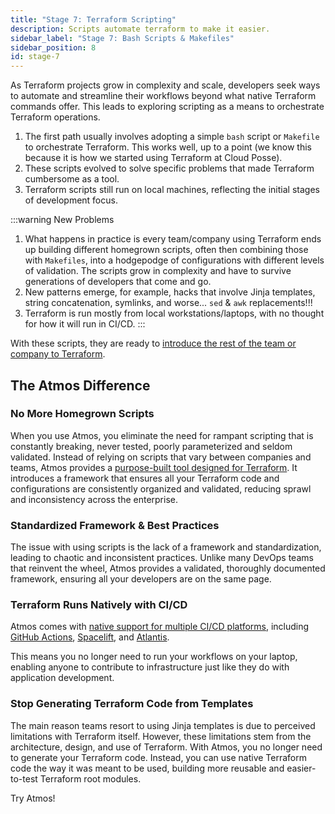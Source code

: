 ```yaml
---
title: "Stage 7: Terraform Scripting"
description: Scripts automate terraform to make it easier.
sidebar_label: "Stage 7: Bash Scripts & Makefiles"
sidebar_position: 8
id: stage-7
---
```


As Terraform projects grow in complexity and scale, developers seek ways to automate and streamline their workflows beyond what native Terraform commands offer. This leads to exploring scripting as a means to orchestrate Terraform operations.

1. The first path usually involves adopting a simple `bash` script or `Makefile` to orchestrate Terraform. This works well, up to a point (we know this because it is how we started using Terraform at Cloud Posse).
2. These scripts evolved to solve specific problems that made Terraform cumbersome as a tool.
3. Terraform scripts still run on local machines, reflecting the initial stages of development focus.

:::warning New Problems
1. What happens in practice is every team/company using Terraform ends up building different homegrown scripts, 
   often then combining those with `Makefiles`, into a hodgepodge of configurations with different levels of validation. 
   The scripts grow in complexity and have to survive generations of developers that come and go.
2. New patterns emerge, for example, hacks that involve Jinja templates, string concatenation, symlinks, and worse... 
   `sed` & `awk` replacements!!!
3. Terraform is run mostly from local workstations/laptops, with no thought for how it will run in CI/CD.
:::

With these scripts, they are ready to [introduce the rest of the team or company to Terraform](/introduction/why-atmos/stage-8).

## The Atmos Difference

### No More Homegrown Scripts

When you use Atmos, you eliminate the need for rampant scripting that is constantly breaking, never tested, poorly parameterized and seldom validated. 
Instead of relying on scripts that vary between companies and teams, Atmos provides a [purpose-built tool designed for Terraform]( /core-concepts/components/terraform). 
It introduces a framework that ensures all your Terraform code and configurations are consistently organized and validated, 
reducing sprawl and inconsistency across the enterprise.

### Standardized Framework & Best Practices

The issue with using scripts is the lack of a framework and standardization, leading to chaotic and inconsistent practices. 
Unlike many DevOps teams that reinvent the wheel, Atmos provides a validated, thoroughly documented framework, ensuring all
your developers are on the same page.

### Terraform Runs Natively with CI/CD

Atmos comes with [native support for multiple CI/CD platforms](/integrations), including [GitHub Actions](/integrations/github-actions),
[Spacelift](/integrations/spacelift), and [Atlantis](/integrations/atlantis). 

This means you no longer need to run your workflows on your laptop, enabling anyone to contribute to infrastructure
just like they do with application development.

### Stop Generating Terraform Code from Templates

The main reason teams resort to using Jinja templates is due to perceived limitations with Terraform itself. 
However, these limitations stem from the architecture, design, and use of Terraform. With Atmos, you no longer need to generate your Terraform code. Instead, you can use native Terraform code the way it was meant to be used, building more reusable and easier-to-test Terraform root modules.

<Link
    to="/introduction/why-atmos/nirvana"
    className="button button--lg button--primary">
    Try Atmos!
</Link>
